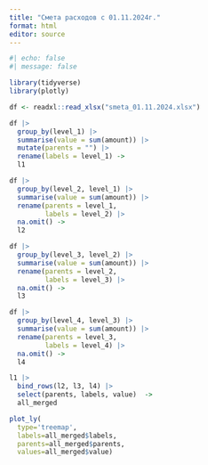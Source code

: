 ```yaml
---
title: "Смета расходов с 01.11.2024г."
format: html
editor: source
---
```


```r
#| echo: false
#| message: false

library(tidyverse)
library(plotly)

df <- readxl::read_xlsx("smeta_01.11.2024.xlsx")

df |> 
  group_by(level_1) |> 
  summarise(value = sum(amount)) |> 
  mutate(parents = "") |> 
  rename(labels = level_1) ->
  l1

df |> 
  group_by(level_2, level_1) |> 
  summarise(value = sum(amount)) |>
  rename(parents = level_1,
         labels = level_2) |> 
  na.omit() ->
  l2

df |> 
  group_by(level_3, level_2) |> 
  summarise(value = sum(amount)) |>
  rename(parents = level_2,
         labels = level_3) |> 
  na.omit() ->
  l3

df |> 
  group_by(level_4, level_3) |> 
  summarise(value = sum(amount)) |>
  rename(parents = level_3,
         labels = level_4) |> 
  na.omit() ->
  l4

l1 |> 
  bind_rows(l2, l3, l4) |> 
  select(parents, labels, value)  ->
  all_merged

plot_ly(
  type='treemap',
  labels=all_merged$labels,
  parents=all_merged$parents,
  values=all_merged$value)
```

